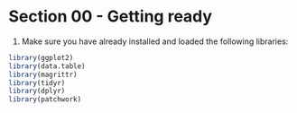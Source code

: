# Section 00 - Getting ready
1. Make sure you have already installed and loaded the following libraries:
```r
library(ggplot2)
library(data.table)
library(magrittr)
library(tidyr)
library(dplyr)
library(patchwork)
```